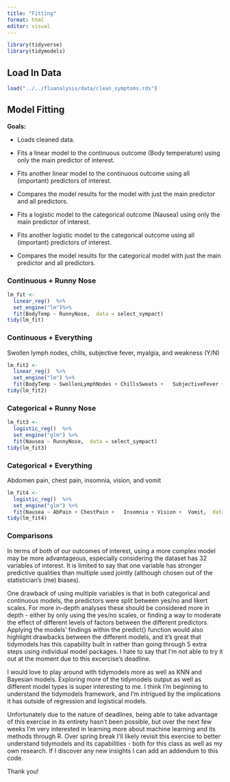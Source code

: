 ```yaml
---
title: "Fitting"
format: html
editor: visual
---
```


```r
library(tidyverse)
library(tidymodels)

```

## Load In Data

```r
load("../../fluanalysis/data/clean_symptoms.rds")
```

## Model Fitting

**Goals:**

-   Loads cleaned data.

-   Fits a linear model to the continuous outcome (Body temperature) using only the main predictor of interest.

-   Fits another linear model to the continuous outcome using all (important) predictors of interest.

-   Compares the model results for the model with just the main predictor and all predictors.

-   Fits a logistic model to the categorical outcome (Nausea) using only the main predictor of interest.

-   Fits another logistic model to the categorical outcome using all (important) predictors of interest.

-   Compares the model results for the categorical model with just the main predictor and all predictors.

### Continuous + Runny Nose

```r
lm_fit <- 
  linear_reg()  %>% 
  set_engine("lm")%>%
  fit(BodyTemp ~ RunnyNose,  data = select_sympact)
tidy(lm_fit)
```

### Continuous + Everything

Swollen lymph nodes, chills, subjective fever, myalgia, and weakness (Y/N)

```r
lm_fit2 <- 
  linear_reg()  %>% 
  set_engine("lm") %>%
  fit(BodyTemp ~ SwollenLymphNodes + ChillsSweats +   SubjectiveFever + MyalgiaYN +  Weakness,  data = select_sympact)
tidy(lm_fit2)

```

### Categorical + Runny Nose

```r
lm_fit3 <- 
  logistic_reg()  %>% 
  set_engine("glm") %>%
  fit(Nausea ~ RunnyNose,  data = select_sympact)
tidy(lm_fit3)

```

### Categorical + Everything

Abdomen pain, chest pain, insomnia, vision, and vomit

```r
lm_fit4 <- 
  logistic_reg()  %>% 
  set_engine("glm") %>%
  fit(Nausea ~ AbPain + ChestPain +   Insomnia + Vision +  Vomit,  data = select_sympact)
tidy(lm_fit4)

```

### Comparisons

In terms of both of our outcomes of interest, using a more complex model may be more advantageous, especially considering the dataset has 32 variables of interest. It is limited to say that one variable has stronger predictive qualities than multiple used jointly (although chosen out of the statistician's (me) biases).

One drawback of using multiple variables is that in both categorical and continuous models, the predictors were split between yes/no and likert scales. For more in-depth analyses these should be considered more in depth - either by only using the yes/no scales, or finding a way to moderate the effect of different levels of factors between the different predictors. Applying the models' findings within the predict() function would also highlight drawbacks between the different models, and it's great that tidymodels has this capability built in rather than going through 5 extra steps using individual model packages. I hate to say that I'm not able to try it out at the moment due to this excercise's deadline.

I would love to play around with tidymodels more as well as KNN and Bayesian models. Exploring more of the tidymodels output as well as different model types is super interesting to me. I think I'm beginning to understand the tidymodels framework, and I'm intrigued by the implications it has outside of regression and logistical models.

Unfortunately due to the nature of deadlines, being able to take advantage of this exercise in its entirety hasn't been possible, but over the next few weeks I'm very interested in learning more about machine learning and its methods through R. Over spring break I'll likely revisit this exercise to better understand tidymodels and its capabilities - both for this class as well as my own research. If I discover any new insights I can add an addendum to this code.

Thank you!
